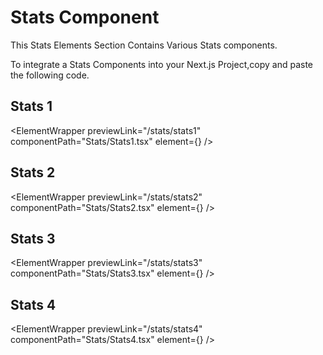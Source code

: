 
# Stats Component

This Stats Elements Section Contains Various Stats components.

To integrate a Stats Components into your Next.js Project,copy and paste the following code.

## Stats 1

<ElementWrapper
  previewLink="/stats/stats1"
  componentPath="Stats/Stats1.tsx"
  element={<Stats1 />}
/>

## Stats 2

<ElementWrapper
  previewLink="/stats/stats2"
  componentPath="Stats/Stats2.tsx"
  element={<Stats2 />}
/>

## Stats 3

<ElementWrapper
  previewLink="/stats/stats3"
  componentPath="Stats/Stats3.tsx"
  element={<Stats3 />}
/>

## Stats 4

<ElementWrapper
  previewLink="/stats/stats4"
  componentPath="Stats/Stats4.tsx"
  element={<Stats4 />}
/>
